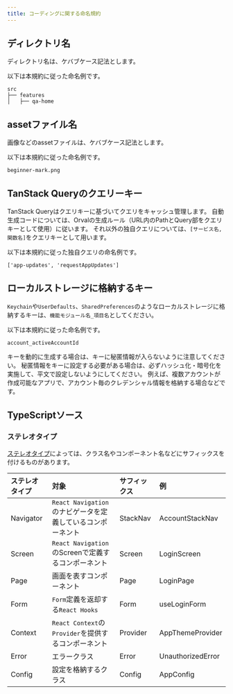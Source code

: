 ```yaml
---
title: コーディングに関する命名規約
---
```



<TOCInline toc={toc} />

## ディレクトリ名

ディレクトリ名は、ケバブケース記法とします。

以下は本規約に従った命名例です。

```console
src
├── features
│   ├── qa-home
```

## assetファイル名

画像などのassetファイルは、ケバブケース記法とします。

以下は本規約に従った命名例です。

```console
beginner-mark.png
```

## TanStack Queryのクエリーキー

TanStack Queryはクエリキーに基づいてクエリをキャッシュ管理します。
自動生成コードについては、Orvalの生成ルール（URL内のPathとQuery部をクエリキーとして使用）に従います。
それ以外の独自クエリについては、`[サービス名, 関数名]`をクエリキーとして用います。

以下は本規約に従った独自クエリの命名例です。

```console
['app-updates', 'requestAppUpdates']
```

## ローカルストレージに格納するキー

`Keychain`や`UserDefaults`、`SharedPreferences`のようなローカルストレージに格納するキーは、`機能モジュール名_項目名`としてください。

以下は本規約に従った命名例です。

```console
account_activeAccountId
```

キーを動的に生成する場合は、キーに秘匿情報が入らないように注意してください。
秘匿情報をキーに設定する必要がある場合は、必ずハッシュ化・暗号化を実施して、平文で設定しないようにしてください。
例えば、複数アカウントが作成可能なアプリで、アカウント毎のクレデンシャル情報を格納する場合などです。

## TypeScriptソース

### ステレオタイプ

[ステレオタイプ](../../../application-architecture/application-structure/overview.mdx#機能モジュール)によっては、クラス名やコンポーネント名などにサフィックスを付けるものがあります。

| ステレオタイプ   | 対象                                     | サフィックス   | 例                 |
|:----------|:---------------------------------------|:---------|:------------------|
| Navigator | `React Navigation`のナビゲータを定義しているコンポーネント | StackNav | AccountStackNav   |
| Screen    | `React Navigation`のScreenで定義するコンポーネント  | Screen   | LoginScreen       |
| Page      | 画面を表すコンポーネント                           | Page     | LoginPage         |
| Form      | `Form`定義を返却する`React Hooks`             | Form     | useLoginForm      |
| Context   | `React Context`の`Provider`を提供するコンポーネント | Provider | AppThemeProvider  |
| Error     | エラークラス                                 | Error    | UnauthorizedError |
| Config    | 設定を格納するクラス                             | Config   | AppConfig         |
